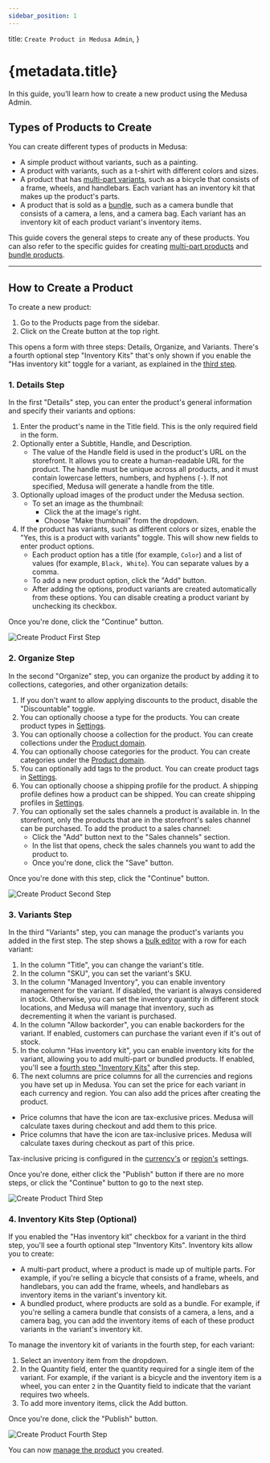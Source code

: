 ```yaml
---
sidebar_position: 1
---
```



  title: `Create Product in Medusa Admin`,
}

# {metadata.title}

In this guide, you’ll learn how to create a new product using the Medusa Admin.

## Types of Products to Create

You can create different types of products in Medusa:

- A simple product without variants, such as a painting.
- A product with variants, such as a t-shirt with different colors and sizes.
- A product that has [multi-part variants](./multi-part/page.mdx), such as a bicycle that consists of a frame, wheels, and handlebars. Each variant has an inventory kit that makes up the product's parts.
- A product that is sold as a [bundle](./bundle/page.mdx), such as a camera bundle that consists of a camera, a lens, and a camera bag. Each variant has an inventory kit of each product variant's inventory items.

This guide covers the general steps to create any of these products. You can also refer to the specific guides for creating [multi-part products](./multi-part/page.mdx) and [bundle products](./bundle/page.mdx).

---

## How to Create a Product

To create a new product:

1. Go to the Products page from the sidebar.
2. Click on the Create button at the top right.

This opens a form with three steps: Details, Organize, and Variants. There's a fourth optional step "Inventory Kits" that's only shown if you enable the "Has inventory kit" toggle for a variant, as explained in the [third step](#3-variants-step).

### 1. Details Step

In the first "Details" step, you can enter the product's general information and specify their variants and options:

1. Enter the product's name in the Title field. This is the only required field in the form.
2. Optionally enter a Subtitle, Handle, and Description.
    - The value of the Handle field is used in the product's URL on the storefront. It allows you to create a human-readable URL for the product. The handle must be unique across all products, and it must contain lowercase letters, numbers, and hyphens (`-`). If not specified, Medusa will generate a handle from the title.
3. Optionally upload images of the product under the Medusa section.
    - To set an image as the thumbnail:
        - Click the <InlineIcon Icon={EllipsisHorizontal} alt="three-dots" /> at the image's right.
        - Choose "Make thumbnail" from the dropdown.
4. If the product has variants, such as different colors or sizes, enable the "Yes, this is a product with variants" toggle. This will show new fields to enter product options.
    - Each product option has a title (for example, `Color`) and a list of values (for example, `Black, White`). You can separate values by a comma.
    - To add a new product option, click the "Add" button.
    - After adding the options, product variants are created automatically from these options. You can disable creating a product variant by unchecking its checkbox.

Once you're done, click the "Continue" button.

![Create Product First Step](https://res.cloudinary.com/dza7lstvk/image/upload/v1739806746/User%20Guide/Screenshot_2025-02-17_at_5.38.51_PM_eto1rg.png)

### 2. Organize Step

In the second "Organize" step, you can organize the product by adding it to collections, categories, and other organization details:

1. If you don't want to allow applying discounts to the product, disable the "Discountable" toggle.
2. You can optionally choose a type for the products. You can create product types in [Settings](../../settings/product-types/page.mdx).
3. You can optionally choose a collection for the product. You can create collections under the [Product domain](../collections/page.mdx).
4. You can optionally choose categories for the product. You can create categories under the [Product domain](../categories/page.mdx).
5. You can optionally add tags to the product. You can create product tags in [Settings](../../settings/product-tags/page.mdx).
6. You can optionally choose a shipping profile for the product. A shipping profile defines how a product can be shipped. You can create shipping profiles in [Settings](../../settings/locations-and-shipping/shipping-profiles/page.mdx).
7. You can optionally set the sales channels a product is available in. In the storefront, only the products that are in the storefront's sales channel can be purchased. To add the product to a sales channel:
    - Click the "Add" button next to the "Sales channels" section.
    - In the list that opens, check the sales channels you want to add the product to.
    - Once you're done, click the "Save" button.

Once you're done with this step, click the "Continue" button.

![Create Product Second Step](https://res.cloudinary.com/dza7lstvk/image/upload/v1739807251/User%20Guide/Screenshot_2025-02-17_at_5.47.03_PM_ke1xtb.png)

### 3. Variants Step

In the third "Variants" step, you can manage the product's variants you added in the first step. The step shows a [bulk editor](../../tips/bulk-editor/page.mdx) with a row for each variant:

1. In the column "Title", you can change the variant's title.
2. In the column "SKU", you can set the variant's SKU.
3. In the column "Managed Inventory", you can enable inventory management for the variant. If disabled, the variant is always considered in stock. Otherwise, you can set the inventory quantity in different stock locations, and Medusa will manage that inventory, such as decrementing it when the variant is purchased.
4. In the column "Allow backorder", you can enable backorders for the variant. If enabled, customers can purchase the variant even if it's out of stock.
5. In the column "Has inventory kit", you can enable inventory kits for the variant, allowing you to add multi-part or bundled products. If enabled, you'll see a [fourth step "Inventory Kits"](#4-inventory-kits-step-optional) after this step.
6. The next columns are price columns for all the currencies and regions you have set up in Medusa. You can set the price for each variant in each currency and region. You can also add the prices after creating the product.

<Note title="Tips">

- Price columns that have the <InlineIcon Icon={TaxExclusive} alt="tax-exclusive" /> icon are tax-exclusive prices. Medusa will calculate taxes during checkout and add them to this price.
- Price columns that have the <InlineIcon Icon={TaxInclusive} alt="tax-inclusive" /> icon are tax-inclusive prices. Medusa will calculate taxes during checkout as part of this price.

Tax-inclusive pricing is configured in the [currency's](../../settings/store/page.mdx#edit-tax-inclusive-setting-for-currency) or [region's](../../settings/regions/page.mdx#tax-inclusive-pricing-for-regions) settings.

</Note>

Once you're done, either click the "Publish" button if there are no more steps, or click the "Continue" button to go to the next step.

![Create Product Third Step](https://res.cloudinary.com/dza7lstvk/image/upload/v1739807921/User%20Guide/Screenshot_2025-02-17_at_5.58.27_PM_i708en.png)

### 4. Inventory Kits Step (Optional)

If you enabled the "Has inventory kit" checkbox for a variant in the third step, you'll see a fourth optional step "Inventory Kits". Inventory kits allow you to create:

- A multi-part product, where a product is made up of multiple parts. For example, if you're selling a bicycle that consists of a frame, wheels, and handlebars, you can add the frame, wheels, and handlebars as inventory items in the variant's inventory kit.
- A bundled product, where products are sold as a bundle. For example, if you're selling a camera bundle that consists of a camera, a lens, and a camera bag, you can add the inventory items of each of these product variants in the variant's inventory kit.

To manage the inventory kit of variants in the fourth step, for each variant:

1. Select an inventory item from the dropdown.
2. In the Quantity field, enter the quantity required for a single item of the variant. For example, if the variant is a bicycle and the inventory item is a wheel, you can enter `2` in the Quantity field to indicate that the variant requires two wheels.
3. To add more inventory items, click the Add button.

Once you're done, click the "Publish" button.

![Create Product Fourth Step](https://res.cloudinary.com/dza7lstvk/image/upload/v1739808931/User%20Guide/Screenshot_2025-02-17_at_6.15.16_PM_hofawf.png)

You can now [manage the product](../edit/page.mdx) you created.